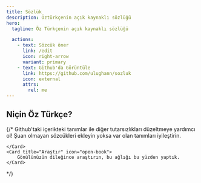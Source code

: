 ```yaml
---
title: Sözlük
description: Öztürkçenin açık kaynaklı sözlüğü
hero:
  tagline: Öz Türkçenin açık kaynaklı sözlüğü

  actions:
    - text: Sözcük öner
      link: /edit
      icon: right-arrow
      variant: primary
    - text: Github'da Görüntüle
      link: https://github.com/ulughann/sozluk 
      icon: external
      attrs:
        rel: me
---
```



## Niçin Öz Türkçe?

{/* <CardGrid stagger>
	<Card title="Güncelle" icon="pencil">
		Github'taki içerikteki tanımlar ile diğer tutarsızlıkları düzeltmeye yardımcı ol!
	</Card>
	<Card title="Ekle" icon="add-document">
		Şuan olmayan sözcükleri ekleyin yoksa var olan tanımları iyileştirin.

	</Card>
	<Card title="Araştır" icon="open-book">
		Gönülünüzün dileğince araştırın, bu ağlığı bu yüzden yaptık.
	</Card>
</CardGrid> */}